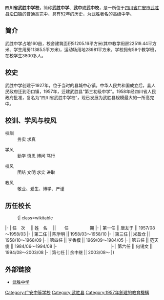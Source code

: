 {{Infobox_School | name = 四川省武胜中学校 |
| image=  |
| motto= ''务实 求真'' |
| established= 1957年 |
| type=  完全中学 |
| principal = 余中继 |
| faculty = 219 |
| enrollment = 3800多  |
| location = {{CHN}}[[四川省|四川省]][[广安市|广安市]][[武胜县|武胜县]][[沿口镇|沿口镇]]建设北路1号 |
| information =  |
| website = http://www.wszxue.com/  |
}}

'''四川省武胜中学校'''，简称'''武胜中学'''、'''武中'''或'''武中校'''，是一所位于[[四川省|四川省]][[广安市|广安市]][[武胜县|武胜县]][[沿口镇|沿口镇]]的普通高完中，具有52年的历史，为武胜著名的高级中学。
==简介==
武胜中学占地160亩，校舍建筑面积51205.16平方米(其中教学用房22519.44平方米、学生用房11385.5平方米)，运动场用地28981平方米。学校拥有59个教学班，在校学生3800多人。
==校史==
武胜中学创建于1927年，位于当时的县城中心镇。中华人民共和国成立后，县人民政府迁到沿口镇，1957年，迁建武胜县“第三初级中学”。1958年经四川省人民政府批准，复名为“四川省武胜中学校”，现已发展为武胜县规模最大的一所高完中。

==校训、学风与校风==
;校訓
:务实 求真

;学风
:勤学 慎思 博问 笃行

;校风
:团结 文明 求实 进取

;教风
:敬业、爱生、博学、严谨
==历任校长==
:{| class=wikitable
|- 
| 任　次　 || 姓　名　 ||　　任　　　　　期
|-
| 第一任 || 唐友于 || 1957/08～1958/03
|- 
| 第二任 || 陈学明 || 1958/03～1958/10
|-
| 第三任 || 米盈仓 || 1958/10～1968/09
|-
| 第四任 || 李香模 || 1969/09～1984/05
|-
| 第五任 || 范天俊 || 1984/06～1994/08
|-　　　　　　　　　　　 　 |-
| 第六任 || 何锡文 || 1994/08～2003/08
|-
| 第七任 || 余中继 || 2003/08～
|}

==外部链接==
*[http://www.wszxue.com 武胜中学]{{Wayback|url=http://www.wszxue.com/ |date=20080705221803 }}

[[Category:广安中等学校|Category:广安中等学校]]
[[Category:武胜县|Category:武胜县]]
[[Category:1957年創建的教育機構|Category:1957年創建的教育機構]]